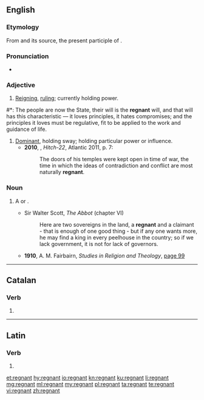 {{also|régnant}}
==English==

===Etymology===
From {{etyl|frm|en}} {{m|fr|regnant}} and its source, the present participle of {{etyl|la|en}} {{m|la|regnāre}}.

===Pronunciation===
* {{a|UK}} {{IPA|/ˈɹɛɡnənt/|lang=en}}

===Adjective===
{{en-adj|-}}

# [[reigning|Reigning]], [[ruling]]; currently holding power. {{defdate|from 15th c.}}

#*: The people are now the State, their will is the '''regnant''' will, and that will has this characteristic &mdash; it loves principles, it hates compromises; and the principles it loves must be regulative, fit to be applied to the work and guidance of life.
# [[dominant|Dominant]], holding sway; holding particular power or influence. {{defdate|from 17th c.}}
#* '''2010''', {{w|Christopher Hitchens}}, ''Hitch-22'', Atlantic 2011, p. 7:
#*: The doors of his temples were kept open in time of war, the time in which the ideas of contradiction and conflict are most naturally '''regnant'''.

===Noun===
{{en-noun}}

# {{lb|en|obsolete}} A {{l|en|sovereign}} or {{l|en|ruler}}.
#* Sir Walter Scott, ''The Abbot'' (chapter VI)
#*: Here are two sovereigns in the land, a '''regnant''' and a claimant - that is enough of one good thing - but if any one wants more, he may find a king in every peelhouse in the country; so if we lack government, it is not for lack of governors.
#* '''1910''', A. M. Fairbairn, ''Studies in Religion and Theology'', [http://books.google.com/books?id=2vsQAAAAIAAJ&pg=RA1-PA99&dq=regnant page 99]

----

==Catalan==

===Verb===
{{head|ca|verb form}}

# {{ca-verb form of|t=pres|m=ptc|regnar}}

----

==Latin==

===Verb===
{{la-verb-form|rēgnant}}

# {{inflection of|rēgnō||3|p|pres|actv|indc|lang=la}}

[[et:regnant]]
[[hy:regnant]]
[[io:regnant]]
[[kn:regnant]]
[[ku:regnant]]
[[li:regnant]]
[[mg:regnant]]
[[ml:regnant]]
[[my:regnant]]
[[pl:regnant]]
[[ta:regnant]]
[[te:regnant]]
[[vi:regnant]]
[[zh:regnant]]